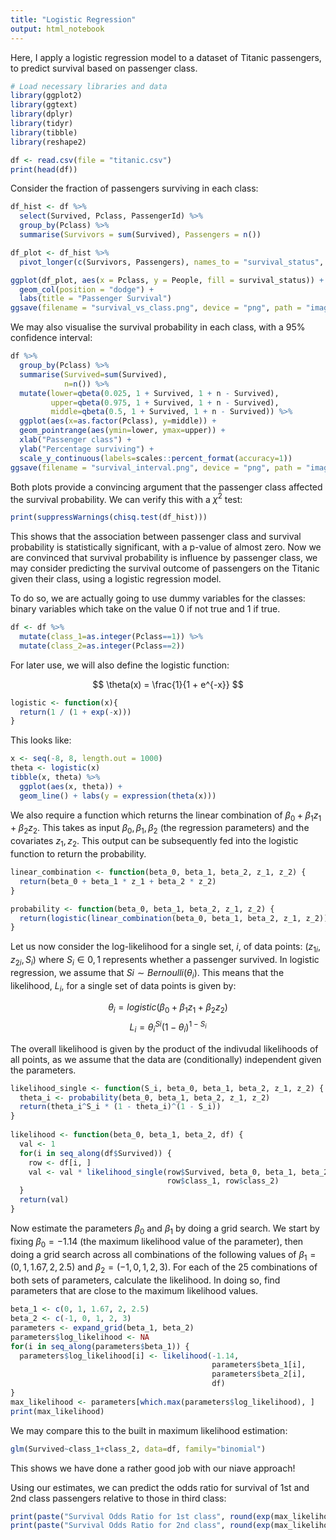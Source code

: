 ```yaml
---
title: "Logistic Regression"
output: html_notebook
---
```


Here, I apply a logistic regression model to a dataset of Titanic passengers, to predict survival based on passenger class.

```r
# Load necessary libraries and data
library(ggplot2)
library(ggtext)
library(dplyr)
library(tidyr)
library(tibble)
library(reshape2)

df <- read.csv(file = "titanic.csv")
print(head(df))
```

Consider the fraction of passengers surviving in each class:

```r
df_hist <- df %>% 
  select(Survived, Pclass, PassengerId) %>% 
  group_by(Pclass) %>% 
  summarise(Survivors = sum(Survived), Passengers = n())

df_plot <- df_hist %>% 
  pivot_longer(c(Survivors, Passengers), names_to = "survival_status", values_to = "People")

ggplot(df_plot, aes(x = Pclass, y = People, fill = survival_status)) + 
  geom_col(position = "dodge") + 
  labs(title = "Passenger Survival")
ggsave(filename = "survival_vs_class.png", device = "png", path = "images")
```
We may also visualise the survival probability in each class, with a 95% confidence interval:

```r
df %>% 
  group_by(Pclass) %>% 
  summarise(Survived=sum(Survived),
            n=n()) %>%
  mutate(lower=qbeta(0.025, 1 + Survived, 1 + n - Survived),
         upper=qbeta(0.975, 1 + Survived, 1 + n - Survived),
         middle=qbeta(0.5, 1 + Survived, 1 + n - Survived)) %>% 
  ggplot(aes(x=as.factor(Pclass), y=middle)) +
  geom_pointrange(aes(ymin=lower, ymax=upper)) +
  xlab("Passenger class") +
  ylab("Percentage surviving") +
  scale_y_continuous(labels=scales::percent_format(accuracy=1)) 
ggsave(filename = "survival_interval.png", device = "png", path = "images")
```
Both plots provide a convincing argument that the passenger class affected the survival probability. We can verify this with a $\chi^{2}$ test:

```r
print(suppressWarnings(chisq.test(df_hist)))
```

This shows that the association between passenger class and survival probability is statistically significant, with a p-value of almost zero. Now we are convinced that survival probability is influence by passenger class, we may consider predicting the survival outcome of passengers on the Titanic given their class, using a logistic regression model.

To do so, we are actually going to use dummy variables for the classes: binary variables which take on the value 0 if not true and 1 if true.

```r
df <- df %>% 
  mutate(class_1=as.integer(Pclass==1)) %>% 
  mutate(class_2=as.integer(Pclass==2))
```

For later use, we will also define the logistic function:

$$ \theta(x) = \frac{1}{1 + e^{-x}} $$

```r
logistic <- function(x){
  return(1 / (1 + exp(-x)))
}
```

This looks like:

```r
x <- seq(-8, 8, length.out = 1000)
theta <- logistic(x)
tibble(x, theta) %>% 
  ggplot(aes(x, theta)) +
  geom_line() + labs(y = expression(theta(x)))
```

We also require a function which returns the linear combination of $\beta_{0}+\beta_{1}z_{1}+\beta_{2}z_{2}$. This takes as input $\beta_{0},\beta_{1},\beta_{2}$ (the regression parameters) and the covariates $z_{1}, z_{2}$. This output can be subsequently fed into the logistic function to return the probability.

```r
linear_combination <- function(beta_0, beta_1, beta_2, z_1, z_2) {
  return(beta_0 + beta_1 * z_1 + beta_2 * z_2)
}

probability <- function(beta_0, beta_1, beta_2, z_1, z_2) {
  return(logistic(linear_combination(beta_0, beta_1, beta_2, z_1, z_2)))
}
```

Let us now consider the log-likelihood for a single set, $i$, of data points: $(z_{1i},z_{2i},S_{i})$ where $S_{i}\in{0,1}$ represents whether a passenger survived. In logistic regression, we assume that $Si∼Bernoulli(\theta_{i})$. This means that the likelihood, $L_{i}$, for a single set of data points is given by:

$$\theta_{i}=logistic(\beta_{0}+\beta_{1}z_{1}+\beta_{2}z_{2})$$
$$L_{i}=\theta_{i}^{Si}(1−\theta_{i})^{1−S_{i}}$$

The overall likelihood is given by the product of the indivudal likelihoods of all points, as we assume that the data are (conditionally) independent given the parameters.

```r
likelihood_single <- function(S_i, beta_0, beta_1, beta_2, z_1, z_2) {
  theta_i <- probability(beta_0, beta_1, beta_2, z_1, z_2)
  return(theta_i^S_i * (1 - theta_i)^(1 - S_i))
}
  
likelihood <- function(beta_0, beta_1, beta_2, df) {
  val <- 1
  for(i in seq_along(df$Survived)) {
    row <- df[i, ]
    val <- val * likelihood_single(row$Survived, beta_0, beta_1, beta_2,
                                   row$class_1, row$class_2)
  }
  return(val)
}  

```

Now estimate the parameters $\beta_{0}$ and $\beta_{1}$ by doing a grid search. We start by fixing $\beta_{0} = −1.14$ (the maximum likelihood value of the parameter), then doing a grid search across all combinations of the following values of $\beta_{1} = (0, 1, 1.67, 2, 2.5)$ and $\beta_{2} = (−1, 0, 1, 2, 3)$. For each of the 25 combinations of both sets of parameters, calculate the likelihood. In doing so, find parameters that are close to the maximum likelihood values.

```r
beta_1 <- c(0, 1, 1.67, 2, 2.5)
beta_2 <- c(-1, 0, 1, 2, 3)
parameters <- expand_grid(beta_1, beta_2)
parameters$log_likelihood <- NA
for(i in seq_along(parameters$beta_1)) {
  parameters$log_likelihood[i] <- likelihood(-1.14,
                                             parameters$beta_1[i],
                                             parameters$beta_2[i],
                                             df)
}
max_likelihood <- parameters[which.max(parameters$log_likelihood), ]
print(max_likelihood)
```

We may compare this to the built in maximum likelihood estimation:

```r
glm(Survived~class_1+class_2, data=df, family="binomial")
```

This shows we have done a rather good job with our niave approach!

Using our estimates, we can predict the odds ratio for survival of 1st and 2nd class passengers relative to those in third class:

```r
print(paste("Survival Odds Ratio for 1st class", round(exp(max_likelihood$beta_1), 2)))
print(paste("Survival Odds Ratio for 2nd class", round(exp(max_likelihood$beta_2), 2)))
```

